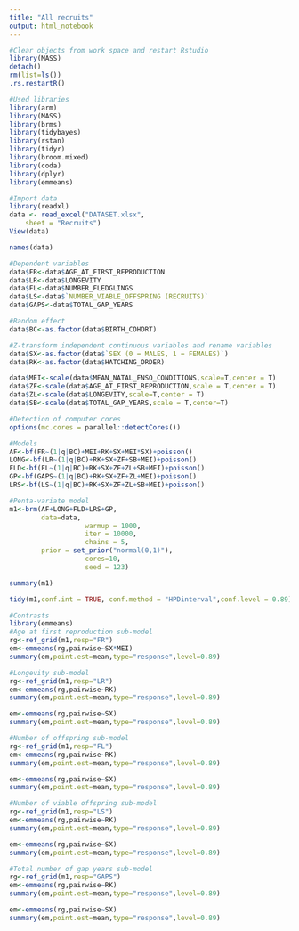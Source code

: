 ---
title: "All recruits"
output: html_notebook
---


```{r}
#Clear objects from work space and restart Rstudio
library(MASS)
detach()
rm(list=ls()) 
.rs.restartR()
```
```{r}
#Used libraries
library(arm)
library(MASS)
library(brms)
library(tidybayes)
library(rstan)
library(tidyr)
library(broom.mixed)
library(coda)
library(dplyr)
library(emmeans)
```




```{r}
#Import data
library(readxl)
data <- read_excel("DATASET.xlsx", 
    sheet = "Recruits")
View(data)
```

```{r}
names(data)
```


```{r}
#Dependent variables
data$FR<-data$AGE_AT_FIRST_REPRODUCTION
data$LR<-data$LONGEVITY
data$FL<-data$NUMBER_FLEDGLINGS
data$LS<-data$`NUMBER_VIABLE_OFFSPRING (RECRUITS)`
data$GAPS<-data$TOTAL_GAP_YEARS

#Random effect
data$BC<-as.factor(data$BIRTH_COHORT)

#Z-transform independent continuous variables and rename variables
data$SX<-as.factor(data$`SEX (0 = MALES, 1 = FEMALES)`)
data$RK<-as.factor(data$HATCHING_ORDER)

data$MEI<-scale(data$MEAN_NATAL_ENSO_CONDITIONS,scale=T,center = T)
data$ZF<-scale(data$AGE_AT_FIRST_REPRODUCTION,scale = T,center = T)
data$ZL<-scale(data$LONGEVITY,scale=T,center = T)
data$SB<-scale(data$TOTAL_GAP_YEARS,scale = T,center=T)


```

```{r}
#Detection of computer cores 
options(mc.cores = parallel::detectCores())
```




```{r}
#Models 
AF<-bf(FR~(1|q|BC)+MEI+RK+SX+MEI*SX)+poisson()
LONG<-bf(LR~(1|q|BC)+RK+SX+ZF+SB+MEI)+poisson()
FLD<-bf(FL~(1|q|BC)+RK+SX+ZF+ZL+SB+MEI)+poisson()
GP<-bf(GAPS~(1|q|BC)+RK+SX+ZF+ZL+MEI)+poisson()
LRS<-bf(LS~(1|q|BC)+RK+SX+ZF+ZL+SB+MEI)+poisson()

```




```{r}
#Penta-variate model
m1<-brm(AF+LONG+FLD+LRS+GP,
        data=data,
                   warmup = 1000,  
                   iter = 10000, 
                   chains = 5, 
        prior = set_prior("normal(0,1)"),
                   cores=10,
                   seed = 123)

```

```{r}
summary(m1)
```


```{r}
tidy(m1,conf.int = TRUE, conf.method = "HPDinterval",conf.level = 0.89)
```



```{r}
#Contrasts
library(emmeans)
#Age at first reproduction sub-model
rg<-ref_grid(m1,resp="FR")
em<-emmeans(rg,pairwise~SX*MEI)
summary(em,point.est=mean,type="response",level=0.89)
```

```{r}
#Longevity sub-model
rg<-ref_grid(m1,resp="LR")
em<-emmeans(rg,pairwise~RK)
summary(em,point.est=mean,type="response",level=0.89)

em<-emmeans(rg,pairwise~SX)
summary(em,point.est=mean,type="response",level=0.89)
```



```{r}
#Number of offspring sub-model
rg<-ref_grid(m1,resp="FL")
em<-emmeans(rg,pairwise~RK)
summary(em,point.est=mean,type="response",level=0.89)
```

```{r}
em<-emmeans(rg,pairwise~SX)
summary(em,point.est=mean,type="response",level=0.89)
```




```{r}
#Number of viable offspring sub-model
rg<-ref_grid(m1,resp="LS")
em<-emmeans(rg,pairwise~RK)
summary(em,point.est=mean,type="response",level=0.89)
```

```{r}
em<-emmeans(rg,pairwise~SX)
summary(em,point.est=mean,type="response",level=0.89)
```




```{r}
#Total number of gap years sub-model
rg<-ref_grid(m1,resp="GAPS")
em<-emmeans(rg,pairwise~RK)
summary(em,point.est=mean,type="response",level=0.89)
```

```{r}
em<-emmeans(rg,pairwise~SX)
summary(em,point.est=mean,type="response",level=0.89)
```









